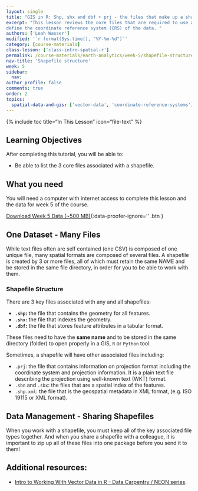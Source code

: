 ```yaml
---
layout: single
title: "GIS in R: Shp, shx and dbf + prj - the files that make up a shapefile"
excerpt: "This lesson reviews the core files that are required to use a shapefile including: shp, shx and dbf. If also covers the .prj format which is used to
define the coordinate reference system (CRS) of the data. "
authors: ['Leah Wasser']
modified: '`r format(Sys.time(), "%Y-%m-%d")`'
category: [course-materials]
class-lesson: ['class-intro-spatial-r']
permalink: /course-materials/earth-analytics/week-5/shapefile-structure/
nav-title: 'Shapefile structure'
week: 5
sidebar:
  nav:
author_profile: false
comments: true
order: 2
topics:
  spatial-data-and-gis: ['vector-data', 'coordinate-reference-systems']
---
```


{% include toc title="In This Lesson" icon="file-text" %}

<div class='notice--success' markdown="1">

## <i class="fa fa-graduation-cap" aria-hidden="true"></i> Learning Objectives

After completing this tutorial, you will be able to:

* Be able to list the 3 core files associated with a shapefile.

## <i class="fa fa-check-square-o fa-2" aria-hidden="true"></i> What you need

You will need a computer with internet access to complete this lesson and the data for week 5 of the course.

[<i class="fa fa-download" aria-hidden="true"></i> Download Week 5 Data (~500 MB)](https://ndownloader.figshare.com/files/7525363){:data-proofer-ignore='' .btn }

</div>


## One Dataset - Many Files

While text files often are self contained (one CSV) is composed of one unique file,
many spatial formats are composed of several files. A shapefile is created by
3 or more files, all of which must retain the same NAME and be
stored in the same file directory, in order for you to be able to work with them.

### Shapefile Structure

There are 3 key files associated with any and all shapefiles:

* **`.shp`:** the file that contains the geometry for all features.
* **`.shx`:** the file that indexes the geometry.
* **`.dbf`:** the file that stores feature attributes in a tabular format.

These files need to have the **same name** and to be stored in the same
directory (folder) to open properly in a GIS, `R` or `Python` tool.

Sometimes, a shapefile will have other associated files including:

* `.prj`: the file that contains information on projection format including
the coordinate system and projection information. It is a plain text file
describing the projection using well-known text (WKT) format.
* `.sbn` and `.sbx`: the files that are a spatial index of the features.
* `.shp.xml`: the file that is the geospatial metadata in XML format, (e.g.
ISO 19115 or XML format).

## Data Management - Sharing Shapefiles

When you work with a shapefile, you must keep all of the key associated
file types together. And when you share a shapefile with a colleague, it is
important to zip up all of these files into one package before you send it to
them!

<div class="notice--info" markdown="1">

## Additional resources:

* [Intro to Working With Vector Data in R - Data Carpentry / NEON series](http://neondataskills.org/tutorial-series/vector-data-series/).

</div>
